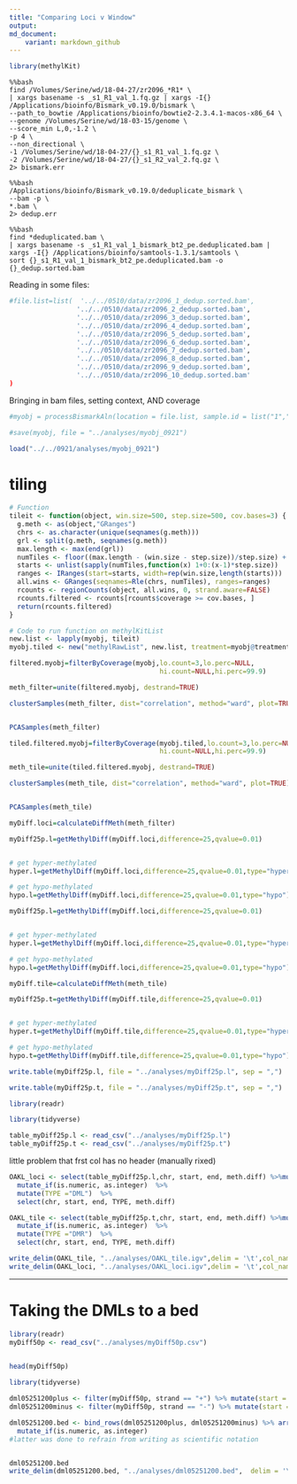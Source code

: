 ```yaml
---
title: "Comparing Loci v Window"
output:
md_document:
    variant: markdown_github
---
```


```r
library(methylKit)
```


```
%%bash
find /Volumes/Serine/wd/18-04-27/zr2096_*R1* \
| xargs basename -s _s1_R1_val_1.fq.gz | xargs -I{} /Applications/bioinfo/Bismark_v0.19.0/bismark \
--path_to_bowtie /Applications/bioinfo/bowtie2-2.3.4.1-macos-x86_64 \
--genome /Volumes/Serine/wd/18-03-15/genome \
--score_min L,0,-1.2 \
-p 4 \
--non_directional \
-1 /Volumes/Serine/wd/18-04-27/{}_s1_R1_val_1.fq.gz \
-2 /Volumes/Serine/wd/18-04-27/{}_s1_R2_val_2.fq.gz \
2> bismark.err

%%bash
/Applications/bioinfo/Bismark_v0.19.0/deduplicate_bismark \
--bam -p \
*.bam \
2> dedup.err

%%bash
find *deduplicated.bam \
| xargs basename -s _s1_R1_val_1_bismark_bt2_pe.deduplicated.bam | xargs -I{} /Applications/bioinfo/samtools-1.3.1/samtools \
sort {}_s1_R1_val_1_bismark_bt2_pe.deduplicated.bam -o {}_dedup.sorted.bam
```

Reading in some files: 


```r
#file.list=list(  '../../0510/data/zr2096_1_dedup.sorted.bam',
                 '../../0510/data/zr2096_2_dedup.sorted.bam',
                 '../../0510/data/zr2096_3_dedup.sorted.bam',
                 '../../0510/data/zr2096_4_dedup.sorted.bam',
                 '../../0510/data/zr2096_5_dedup.sorted.bam',
                 '../../0510/data/zr2096_6_dedup.sorted.bam',
                 '../../0510/data/zr2096_7_dedup.sorted.bam',
                 '../../0510/data/zr2096_8_dedup.sorted.bam',
                 '../../0510/data/zr2096_9_dedup.sorted.bam',
                 '../../0510/data/zr2096_10_dedup.sorted.bam'
)
```



Bringing in bam files, setting context, AND coverage

```r
#myobj = processBismarkAln(location = file.list, sample.id = list("1","2","3","4","5","6","7","8","9","10"), assembly = "v3", read.context="CpG", mincov=3, treatment = c(0,0,0,0,0,1,1,1,1,1))
```

```r
#save(myobj, file = "../analyses/myobj_0921")
```


```r
load("../../0921/analyses/myobj_0921")
```



# tiling

```r
# Function
tileit <- function(object, win.size=500, step.size=500, cov.bases=3) {
  g.meth <- as(object,"GRanges")
  chrs <- as.character(unique(seqnames(g.meth)))
  grl <- split(g.meth, seqnames(g.meth))
  max.length <- max(end(grl))
  numTiles <- floor((max.length - (win.size - step.size))/step.size) + 1
  starts <- unlist(sapply(numTiles,function(x) 1+0:(x-1)*step.size))
  ranges <- IRanges(start=starts, width=rep(win.size,length(starts)))
  all.wins <- GRanges(seqnames=Rle(chrs, numTiles), ranges=ranges)
  rcounts <- regionCounts(object, all.wins, 0, strand.aware=FALSE)
  rcounts.filtered <- rcounts[rcounts$coverage >= cov.bases, ]
  return(rcounts.filtered)
}

# Code to run function on methylKitList
new.list <- lapply(myobj, tileit)
myobj.tiled <- new("methylRawList", new.list, treatment=myobj@treatment)
```






```r
filtered.myobj=filterByCoverage(myobj,lo.count=3,lo.perc=NULL,
                                      hi.count=NULL,hi.perc=99.9)

meth_filter=unite(filtered.myobj, destrand=TRUE)

clusterSamples(meth_filter, dist="correlation", method="ward", plot=TRUE)


PCASamples(meth_filter)
```



```r

tiled.filtered.myobj=filterByCoverage(myobj.tiled,lo.count=3,lo.perc=NULL,
                                      hi.count=NULL,hi.perc=99.9)

meth_tile=unite(tiled.filtered.myobj, destrand=TRUE)

clusterSamples(meth_tile, dist="correlation", method="ward", plot=TRUE)


PCASamples(meth_tile)
```




```r
myDiff.loci=calculateDiffMeth(meth_filter)

```

```r


myDiff25p.l=getMethylDiff(myDiff.loci,difference=25,qvalue=0.01)


# get hyper-methylated
hyper.l=getMethylDiff(myDiff.loci,difference=25,qvalue=0.01,type="hyper")

# get hypo-methylated
hypo.l=getMethylDiff(myDiff.loci,difference=25,qvalue=0.01,type="hypo")

```


```r


myDiff25p.l=getMethylDiff(myDiff.loci,difference=25,qvalue=0.01)


# get hyper-methylated
hyper.l=getMethylDiff(myDiff.loci,difference=25,qvalue=0.01,type="hyper")

# get hypo-methylated
hypo.l=getMethylDiff(myDiff.loci,difference=25,qvalue=0.01,type="hypo")

```




```r
myDiff.tile=calculateDiffMeth(meth_tile)

```



```r


myDiff25p.t=getMethylDiff(myDiff.tile,difference=25,qvalue=0.01)


# get hyper-methylated
hyper.t=getMethylDiff(myDiff.tile,difference=25,qvalue=0.01,type="hyper")

# get hypo-methylated
hypo.t=getMethylDiff(myDiff.tile,difference=25,qvalue=0.01,type="hypo")

```
















```r

write.table(myDiff25p.l, file = "../analyses/myDiff25p.l", sep = ",")

write.table(myDiff25p.t, file = "../analyses/myDiff25p.t", sep = ",")


```





```r
library(readr)

library(tidyverse)

```



```r
table_myDiff25p.l <- read_csv("../analyses/myDiff25p.l")
table_myDiff25p.t <- read_csv("../analyses/myDiff25p.t")
```


little problem that frst col has no header (manually rixed)



```r
OAKL_loci <- select(table_myDiff25p.l,chr, start, end, meth.diff) %>%mutate(start = start -1) %>% 
  mutate_if(is.numeric, as.integer)  %>%
  mutate(TYPE ="DML")  %>%
  select(chr, start, end, TYPE, meth.diff) 
```


```r
OAKL_tile <- select(table_myDiff25p.t,chr, start, end, meth.diff) %>%mutate(start = start -1) %>% 
  mutate_if(is.numeric, as.integer)  %>%
  mutate(TYPE ="DMR")  %>%
  select(chr, start, end, TYPE, meth.diff) 
```



```r

write_delim(OAKL_tile, "../analyses/OAKL_tile.igv",delim = '\t',col_names = FALSE)
write_delim(OAKL_loci, "../analyses/OAKL_loci.igv",delim = '\t',col_names = FALSE)


```









---
# Taking the DMLs to a bed

```r
library(readr)
myDiff50p <- read_csv("../analyses/myDiff50p.csv")
 
```


```r
head(myDiff50p)
```


```r
library(tidyverse)
```



```r
dml05251200plus <- filter(myDiff50p, strand == "+") %>% mutate(start = start -1) %>% select(chr, start, end, strand, meth.diff)
dml05251200minus <- filter(myDiff50p, strand == "-") %>% mutate(start = start -2) %>% select(chr, start, end, strand, meth.diff)

dml05251200.bed <- bind_rows(dml05251200plus, dml05251200minus) %>% arrange(chr, start) %>% 
  mutate_if(is.numeric, as.integer) 
#latter was done to refrain from writing as scientific notation


dml05251200.bed
write_delim(dml05251200.bed, "../analyses/dml05251200.bed",  delim = '\t', col_names = FALSE)
```



